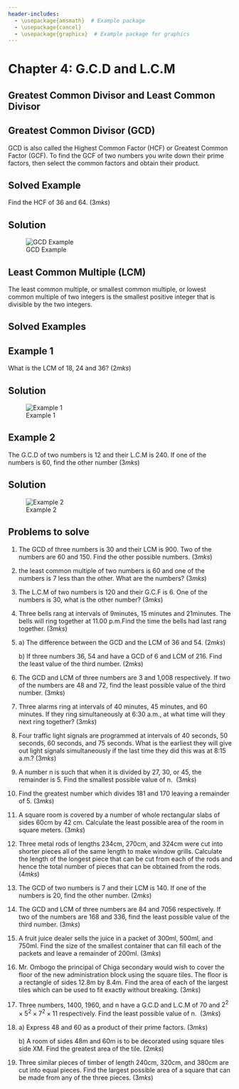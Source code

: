 ```yaml
---
header-includes:
  - \usepackage{amsmath}  # Example package
  - \usepackage{cancel}
  - \usepackage{graphicx}  # Example package for graphics
---
```


# Chapter 4: G.C.D and L.C.M {.unnumbered}

## Greatest Common Divisor and Least Common Divisor {.unnumbered}

## Greatest Common Divisor (GCD)

GCD is also called the Highest Common Factor (HCF) or Greatest Common Factor (GCF). To find the GCF of two numbers you write down their prime factors, then select the common factors and obtain their product.

::: {.callout-note collapse="false"}
# Solved Example

Find the HCF of 36 and 64. \hspace{10.5cm} $(3mks)$
:::

::: {.callout-caution collapse="true"}
# Solution

![GCD Example](images/GCD_Ex1.png)
:::

## Least Common Multiple (LCM)

The least common multiple, or smallest common multiple, or lowest common multiple of two integers is the smallest positive integer that is divisible by the two integers.

## Solved Examples

::: {.callout-note collapse="false"}
# Example 1

What is the LCM of 18, 24 and 36? \hspace{9.5cm} $(2mks)$
:::

::: {.callout-caution collapse="true"}
# Solution

![Example 1](images/GCD_LCM_Ex1.png)
:::

::: {.callout-note collapse="false"}
# Example 2

The G.C.D of two numbers is 12 and their L.C.M is 240. If one of the numbers is 60, find the other number \hspace{14cm} $(3mks)$
:::

::: {.callout-caution collapse="true"}
# Solution

![Example 2](images/GCD_LCM_Ex2.png)
:::

::: {.callout-note collapse="false"}
## Problems to solve

1.  The GCD of three numbers is 30 and their LCM is 900. Two of the numbers are 60 and 150. Find the other possible numbers. \hspace{8.7cm} $(3mks)$

2.  the least common multiple of two numbers is 60 and one of the numbers is 7 less than the other. What are the numbers? \hspace{10.3cm} $(3mks)$

3.  The L.C.M of two numbers is 120 and their G.C.F is 6. One of the numbers is 30, what is the other number? \hspace{11.8cm} $(3mks)$

4.  Three bells rang at intervals of 9minutes, 15 minutes and 21minutes. The bells will ring together at 11.00 p.m.Find the time the bells had last rang together. \hspace{5cm} $(3mks)$

5.  a\) The difference between the GCD and the LCM of 36 and 54.\hspace{4cm} $(2mks)$

    b\) If three numbers 36, 54 and have a GCD of 6 and LCM of 216. Find the least value of the third number. \hspace{11.1cm} $(2mks)$

6.  The GCD and LCM of three numbers are 3 and 1,008 respectively. If two of the numbers are 48 and 72, find the least possible value of the third number.\hspace{5cm} $(3mks)$

7.  Three alarms ring at intervals of 40 minutes, 45 minutes, and 60 minutes. If they ring simultaneously at 6:30 a.m., at what time will they next ring together? \hspace{3.9cm} $(3mks)$

8.  Four traffic light signals are programmed at intervals of 40 seconds, 50 seconds, 60 seconds, and 75 seconds. What is the earliest they will give out light signals simultaneously if the last time they did this was at 8:15 a.m.? \hspace{8.5cm} $(3mks)$

9.  A number n is such that when it is divided by 27, 30, or 45, the remainder is 5. Find the smallest possible value of n. \hspace{11cm} $(3mks)$

10. Find the greatest number which divides 181 and 170 leaving a remainder of 5. \hspace{1.7cm} $(3mks)$

11. A square room is covered by a number of whole rectangular slabs of sides 60cm by 42 cm. Calculate the least possible area of the room in square meters. \hspace{4cm} $(3mks)$

12. Three metal rods of lengths 234cm, 270cm, and 324cm were cut into shorter pieces all of the same length to make window grills. Calculate the length of the longest piece that can be cut from each of the rods and hence the total number of pieces that can be obtained from the rods. \hspace{14.2cm} $(4mks)$

13. The GCD of two numbers is 7 and their LCM is 140. If one of the numbers is 20, find the other number. \hspace{12.8cm} $(2mks)$

14. The GCD and LCM of three numbers are 84 and 7056 respectively. If two of the numbers are 168 and 336, find the least possible value of the third number.\hspace{5cm} $(3mks)$

15. A fruit juice dealer sells the juice in a packet of 300ml, 500ml, and 750ml. Find the size of the smallest container that can fill each of the packets and leave a remainder of 200ml.\hspace{0.6cm} $(3mks)$

16. Mr. Ombogo the principal of Chiga secondary would wish to cover the floor of the new administration block using the square tiles. The floor is a rectangle of sides 12.8m by 8.4m. Find the area of each of the largest tiles which can be used to fit exactly without breaking. \hspace{14.2cm} $(3mks)$

17. Three numbers, 1400, 1960, and n have a G.C.D and L.C.M of 70 and $2^2\times 5^2\times 7^2 \times 11$ respectively. Find the least possible value of n. \hspace{8.8cm} $(3mks)$

18. a\) Express 48 and 60 as a product of their prime factors. \hspace{11cm} $(3mks)$

    b\) A room of sides 48m and 60m is to be decorated using square tiles side XM. Find the greatest area of the tile. \hspace{9.2cm} $(2mks)$

19. Three similar pieces of timber of length 240cm, 320cm, and 380cm are cut into equal pieces. Find the largest possible area of a square that can be made from any of the three pieces. \hspace{14.2cm} $(3mks)$
:::
